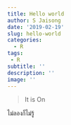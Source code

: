 ```yaml
---
title: Hello world
author: S Jaisong
date: '2019-02-19'
slug: hello-world
categories:
  - R
tags: 
 - R
subtitle: ''
description: ''
image: ''
---
```



> It is On

ไม่ลองก็ไม่รู้
